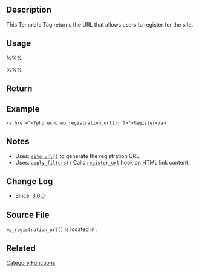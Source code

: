 {{Languages|
{{en|Function Reference/wp registration url}}
{{ja|Function Reference/wp registration url}}
}}
==Description==
This Template Tag returns the URL that allows users to register for the site.

== Usage ==
%%% <?php echo wp_registration_url(); ?> %%%

== Return ==
{{Return||string| The URL that allows users to register for the site.}}

==Example==
<pre>
<a href="<?php echo wp_registration_url(); ?>">Register</a>
</pre>

==Notes==
* Uses: <tt>[[Function_Reference/site_url|site_url()]]</tt> to generate the registration URL.
* Uses: <tt>[[Function_Reference/apply_filters|apply_filters()]]</tt> Calls <tt>[[Plugin_API/Filter_Reference/register_url|register_url]]</tt> hook on HTML link content.

==Change Log==
* Since: [[Version 3.6|3.6.0]]

== Source File ==
<!-- Need links to current source code files -->
<tt>wp_registration_url()</tt> is located in {{Trac|wp-includes/general-template.php}}.

== Related ==

{{Login Tags}}

{{Tag Footer}}

[[Category:Functions]]